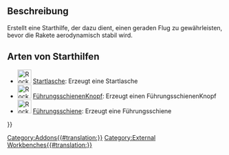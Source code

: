 <languages/>

{{Docnav/de
|[[Rocket_FinCan/de|Flossenkappe]]
|[[Rocket_LaunchLug/de|Startlasche]]
|[[Rocket_Workbench/de|Arbeitsbereich Rocket]]
|IconL=Rocket_FinCan.svg
|IconR=Rocket_LaunchLug.svg
|IconC=RocketWorkbench.svg
}}

{{GuiCommand/de
|Name=Rocket LaunchGuide
|Name/de=Rocket Starthilfen
|MenuLocation=Rakete → Starthilfen
|Workbenches=[[Rocket_Workbench/de|Arbeitsbereich Rocket]]
|Version=0.19
}}

<span id="Description"></span>
==Beschreibung==

Erstellt eine Starthilfe, der dazu dient, einen geraden Flug zu gewährleisten, bevor die Rakete aerodynamisch stabil wird.

<span id="Types_of_launch_guides"></span>
==Arten von Starthilfen==

* [[Image:Rocket_LaunchLug.svg|32px]] [[Rocket_LaunchLug/de|Startlasche]]: Erzeugt eine Startlasche
* [[Image:Rocket_RailButton.svg|32px]] [[Rocket_RailButton/de|FührungsschienenKnopf]]: Erzeugt einen FührungsschienenKnopf
* [[Image:Rocket_RailGuide.svg|32px]] [[Rocket_RailGuide/de|Führungsschiene]]: Erzeugt eine Führungsschiene


{{Docnav/de
|[[Rocket_FinCan/de|Flossenkappe]]
|[[Rocket_LaunchLug/de|Startlasche]]
|[[Rocket_Workbench/de|Arbeitsbereich Rocket]]
|IconL=Rocket_FinCan.svg
|IconR=Rocket_LaunchLug.svg
|IconC=RocketWorkbench.svg
}}

{{Userdocnavi{{#translation:}}}}
[[Category:Addons{{#translation:}}]]
[[Category:External Workbenches{{#translation:}}]]